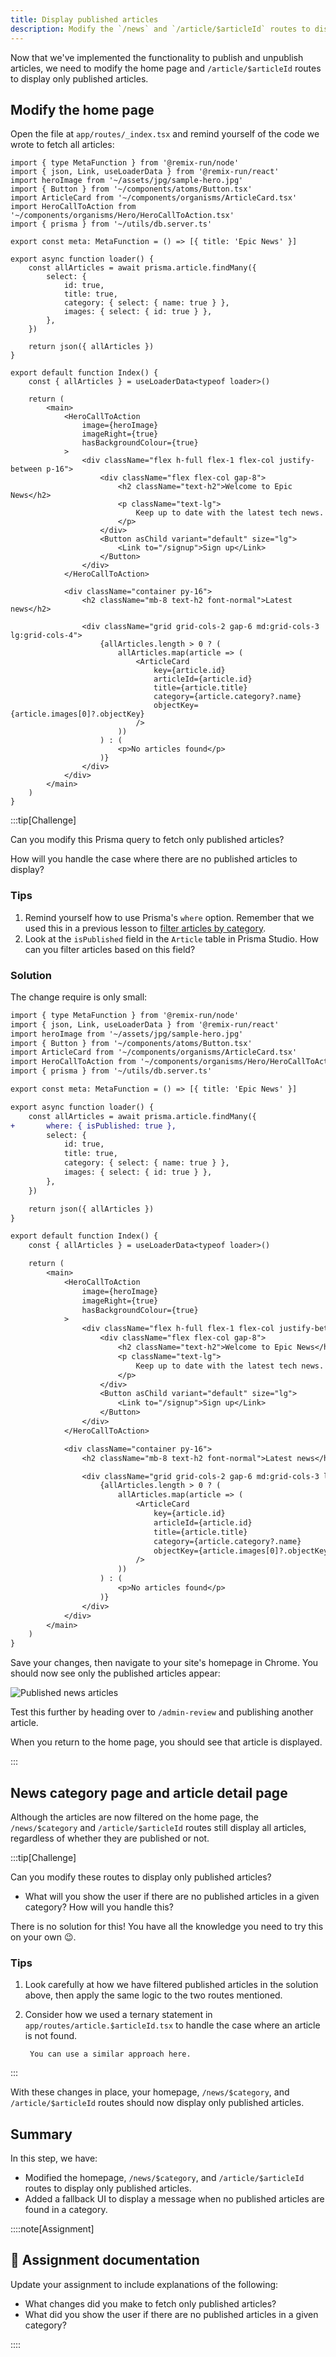 ```yaml
---
title: Display published articles
description: Modify the `/news` and `/article/$articleId` routes to display only published articles.
---
```



Now that we've implemented the functionality to publish and unpublish articles, we need to modify the home page and `/article/$articleId` routes to display only published articles.

## Modify the home page

Open the file at `app/routes/_index.tsx` and remind yourself of the code we wrote to fetch all articles:

```tsx title="app/routes/_index.tsx" showLineNumbers {12-21} collapse={1-9, 24-68}
import { type MetaFunction } from '@remix-run/node'
import { json, Link, useLoaderData } from '@remix-run/react'
import heroImage from '~/assets/jpg/sample-hero.jpg'
import { Button } from '~/components/atoms/Button.tsx'
import ArticleCard from '~/components/organisms/ArticleCard.tsx'
import HeroCallToAction from '~/components/organisms/Hero/HeroCallToAction.tsx'
import { prisma } from '~/utils/db.server.ts'

export const meta: MetaFunction = () => [{ title: 'Epic News' }]

export async function loader() {
	const allArticles = await prisma.article.findMany({
		select: {
			id: true,
			title: true,
			category: { select: { name: true } },
			images: { select: { id: true } },
		},
	})

	return json({ allArticles })
}

export default function Index() {
	const { allArticles } = useLoaderData<typeof loader>()

	return (
		<main>
			<HeroCallToAction
				image={heroImage}
				imageRight={true}
				hasBackgroundColour={true}
			>
				<div className="flex h-full flex-1 flex-col justify-between p-16">
					<div className="flex flex-col gap-8">
						<h2 className="text-h2">Welcome to Epic News</h2>
						<p className="text-lg">
							Keep up to date with the latest tech news.
						</p>
					</div>
					<Button asChild variant="default" size="lg">
						<Link to="/signup">Sign up</Link>
					</Button>
				</div>
			</HeroCallToAction>

			<div className="container py-16">
				<h2 className="mb-8 text-h2 font-normal">Latest news</h2>

				<div className="grid grid-cols-2 gap-6 md:grid-cols-3 lg:grid-cols-4">
					{allArticles.length > 0 ? (
						allArticles.map(article => (
							<ArticleCard
								key={article.id}
								articleId={article.id}
								title={article.title}
								category={article.category?.name}
								objectKey={article.images[0]?.objectKey}
							/>
						))
					) : (
						<p>No articles found</p>
					)}
				</div>
			</div>
		</main>
	)
}
```

:::tip[Challenge]

Can you modify this Prisma query to fetch only published articles?

How will you handle the case where there are no published articles to display?

### Tips

1. Remind yourself how to use Prisma's `where` option. Remember that we used this in a previous lesson to [filter articles by category](/code-monster/guides/epic-news/displaying-articles/filter-articles-by-category#filtering-queries-with-prismas-where-option).
2. Look at the `isPublished` field in the `Article` table in Prisma Studio. How can you filter articles based on this field?

### Solution

<MonsterReveal>

The change require is only small:

```diff lang="tsx" title="app/routes/_index.tsx" showLineNumbers collapse={1-9, 25-69}
import { type MetaFunction } from '@remix-run/node'
import { json, Link, useLoaderData } from '@remix-run/react'
import heroImage from '~/assets/jpg/sample-hero.jpg'
import { Button } from '~/components/atoms/Button.tsx'
import ArticleCard from '~/components/organisms/ArticleCard.tsx'
import HeroCallToAction from '~/components/organisms/Hero/HeroCallToAction.tsx'
import { prisma } from '~/utils/db.server.ts'

export const meta: MetaFunction = () => [{ title: 'Epic News' }]

export async function loader() {
	const allArticles = await prisma.article.findMany({
+		where: { isPublished: true },
		select: {
			id: true,
			title: true,
			category: { select: { name: true } },
			images: { select: { id: true } },
		},
	})

	return json({ allArticles })
}

export default function Index() {
	const { allArticles } = useLoaderData<typeof loader>()

	return (
		<main>
			<HeroCallToAction
				image={heroImage}
				imageRight={true}
				hasBackgroundColour={true}
			>
				<div className="flex h-full flex-1 flex-col justify-between p-16">
					<div className="flex flex-col gap-8">
						<h2 className="text-h2">Welcome to Epic News</h2>
						<p className="text-lg">
							Keep up to date with the latest tech news.
						</p>
					</div>
					<Button asChild variant="default" size="lg">
						<Link to="/signup">Sign up</Link>
					</Button>
				</div>
			</HeroCallToAction>

			<div className="container py-16">
				<h2 className="mb-8 text-h2 font-normal">Latest news</h2>

				<div className="grid grid-cols-2 gap-6 md:grid-cols-3 lg:grid-cols-4">
					{allArticles.length > 0 ? (
						allArticles.map(article => (
							<ArticleCard
								key={article.id}
								articleId={article.id}
								title={article.title}
								category={article.category?.name}
								objectKey={article.images[0]?.objectKey}
							/>
						))
					) : (
						<p>No articles found</p>
					)}
				</div>
			</div>
		</main>
	)
}
```

Save your changes, then navigate to your site's homepage in Chrome. You should now see only the published articles appear:

![Published news articles](src/assets/webp/epic-news/home-page-published-articles-only.webp)

Test this further by heading over to `/admin-review` and publishing another article.

When you return to the home page, you should see that article is displayed.

</MonsterReveal>

:::

## News category page and article detail page

Although the articles are now filtered on the home page, the `/news/$category` and `/article/$articleId` routes still display all articles, regardless of whether they are published or not.

:::tip[Challenge]

Can you modify these routes to display only published articles?

- What will you show the user if there are no published articles in a given category? How will you handle this?

There is no solution for this! You have all the knowledge you need to try this on your own 😉.

### Tips

1. Look carefully at how we have filtered published articles in the solution above, then apply the same logic to the two routes mentioned.
2. Consider how we used a ternary statement in `app/routes/article.$articleId.tsx` to handle the case where an article is not found.

		You can use a similar approach here.

:::

With these changes in place, your homepage, `/news/$category`, and `/article/$articleId` routes should now display only published articles.

## Summary

In this step, we have:

- Modified the homepage, `/news/$category`, and `/article/$articleId` routes to display only published articles.
- Added a fallback UI to display a message when no published articles are found in a category.

::::note[Assignment]

## 📄 Assignment documentation

Update your assignment to include explanations of the following:

- What changes did you make to fetch only published articles?
- What did you show the user if there are no published articles in a given category?

::::

